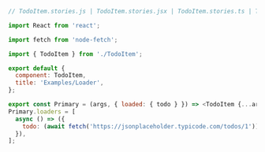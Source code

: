 ```js
// TodoItem.stories.js | TodoItem.stories.jsx | TodoItem.stories.ts | TodoItem.stories.tsx

import React from 'react';

import fetch from 'node-fetch';

import { TodoItem } from './TodoItem';

export default {
  component: TodoItem,
  title: 'Examples/Loader',
};

export const Primary = (args, { loaded: { todo } }) => <TodoItem {...args} {...todo} />;
Primary.loaders = [
  async () => ({
    todo: (await fetch('https://jsonplaceholder.typicode.com/todos/1')).json(),
  }),
];
```